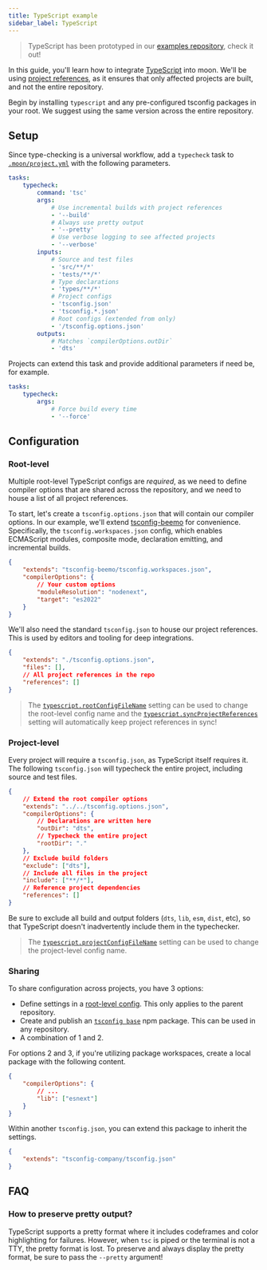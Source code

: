 ```yaml
---
title: TypeScript example
sidebar_label: TypeScript
---
```



> TypeScript has been prototyped in our
> [examples repository](https://github.com/moonrepo/examples/blob/master/.moon/project.yml#L95),
> check it out!

In this guide, you'll learn how to integrate [TypeScript](https://eslint.org/) into moon. We'll be
using [project references](https://www.typescriptlang.org/docs/handbook/project-references.html), as
it ensures that only affected projects are built, and not the entire repository.

Begin by installing `typescript` and any pre-configured tsconfig packages in your root. We suggest
using the same version across the entire repository.

<AddDepsTabs dep="typescript tsconfig-beemo" dev />

## Setup

Since type-checking is a universal workflow, add a `typecheck` task to
[`.moon/project.yml`](../../config/global-project) with the following parameters.

```yaml title=".moon/project.yml"
tasks:
	typecheck:
		command: 'tsc'
		args:
			# Use incremental builds with project references
			- '--build'
			# Always use pretty output
			- '--pretty'
			# Use verbose logging to see affected projects
			- '--verbose'
		inputs:
			# Source and test files
			- 'src/**/*'
			- 'tests/**/*'
			# Type declarations
			- 'types/**/*'
			# Project configs
			- 'tsconfig.json'
			- 'tsconfig.*.json'
			# Root configs (extended from only)
			- '/tsconfig.options.json'
		outputs:
			# Matches `compilerOptions.outDir`
			- 'dts'
```

Projects can extend this task and provide additional parameters if need be, for example.

```yaml title="<project>/moon.yml"
tasks:
	typecheck:
		args:
			# Force build every time
			- '--force'
```

## Configuration

### Root-level

Multiple root-level TypeScript configs are _required_, as we need to define compiler options that
are shared across the repository, and we need to house a list of all project references.

To start, let's create a `tsconfig.options.json` that will contain our compiler options. In our
example, we'll extend [tsconfig-beemo](https://www.npmjs.com/package/tsconfig-beemo) for
convenience. Specifically, the `tsconfig.workspaces.json` config, which enables ECMAScript modules,
composite mode, declaration emitting, and incremental builds.

```json title="tsconfig.options.json"
{
	"extends": "tsconfig-beemo/tsconfig.workspaces.json",
	"compilerOptions": {
		// Your custom options
		"moduleResolution": "nodenext",
		"target": "es2022"
	}
}
```

We'll also need the standard `tsconfig.json` to house our project references. This is used by
editors and tooling for deep integrations.

```json title="tsconfig.json"
{
	"extends": "./tsconfig.options.json",
	"files": [],
	// All project references in the repo
	"references": []
}
```

> The [`typescript.rootConfigFileName`](../../config/workspace#rootconfigfilename) setting can be
> used to change the root-level config name and the
> [`typescript.syncProjectReferences`](../../config/workspace#syncprojectreferences) setting will
> automatically keep project references in sync!

### Project-level

Every project will require a `tsconfig.json`, as TypeScript itself requires it. The following
`tsconfig.json` will typecheck the entire project, including source and test files.

```json title="<project>/tsconfig.json"
{
	// Extend the root compiler options
	"extends": "../../tsconfig.options.json",
	"compilerOptions": {
		// Declarations are written here
		"outDir": "dts",
		// Typecheck the entire project
		"rootDir": "."
	},
	// Exclude build folders
	"exclude": ["dts"],
	// Include all files in the project
	"include": ["**/*"],
	// Reference project dependencies
	"references": []
}
```

Be sure to exclude all build and output folders (`dts`, `lib`, `esm`, `dist`, etc), so that
TypeScript doesn't inadvertently include them in the typechecker.

> The [`typescript.projectConfigFileName`](../../config/workspace#projectconfigfilename) setting can
> be used to change the project-level config name.

### Sharing

To share configuration across projects, you have 3 options:

- Define settings in a [root-level config](#root-level). This only applies to the parent repository.
- Create and publish an
  [`tsconfig base`](https://www.typescriptlang.org/docs/handbook/tsconfig-json.html#tsconfig-bases)
  npm package. This can be used in any repository.
- A combination of 1 and 2.

For options 2 and 3, if you're utilizing package workspaces, create a local package with the
following content.

```json title="packages/tsconfig-company/tsconfig.json"
{
	"compilerOptions": {
		// ...
		"lib": ["esnext"]
	}
}
```

Within another `tsconfig.json`, you can extend this package to inherit the settings.

```json title="tsconfig.json"
{
	"extends": "tsconfig-company/tsconfig.json"
}
```

## FAQ

### How to preserve pretty output?

TypeScript supports a pretty format where it includes codeframes and color highlighting for
failures. However, when `tsc` is piped or the terminal is not a TTY, the pretty format is lost. To
preserve and always display the pretty format, be sure to pass the `--pretty` argument!
